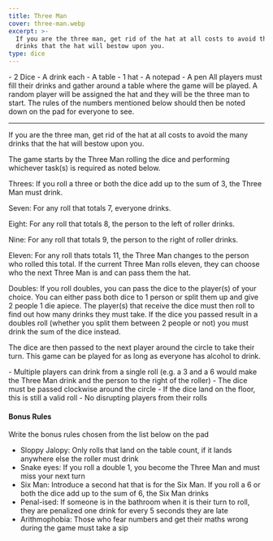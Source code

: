 ```yaml
---
title: Three Man
cover: three-man.webp
excerpt: >-
  If you are the three man, get rid of the hat at all costs to avoid the many
  drinks that the hat will bestow upon you.
type: dice
---
```


<GameHero
  cover="/BeerGoggleGames/images/three-man.webp"
  alt="Three Man"
/>

<GameSection title="Equipment" icon="/BeerGoggleGames/images/liquor.webp">
-   2 Dice
-   A drink each
-   A table
-   1 hat
-   A notepad
-   A pen
</GameSection>

<GameSection title="Setup" icon="/BeerGoggleGames/images/settings.webp">
All players must fill their drinks and gather around a table where the game will be played. A random player will be assigned the hat and they will be the three man to start. The rules of the numbers mentioned below should then be noted down on the pad for everyone to see.

* * *
</GameSection>

<GameSection title="Aim of the Game" icon="/BeerGoggleGames/images/target.webp">
<p>If you are the three man, get rid of the hat at all costs to avoid the many drinks that the hat will bestow upon you.</p>
</GameSection>

<GameSection title="How to Play" icon="/BeerGoggleGames/images/question.webp">
The game starts by the Three Man rolling the dice and performing whichever task(s) is required as noted below.

Threes: If you roll a three or both the dice add up to the sum of 3, the Three Man must drink.

Seven: For any roll that totals 7, everyone drinks.

Eight: For any roll that totals 8, the person to the left of roller drinks.

Nine: For any roll that totals 9, the person to the right of roller drinks.

Eleven: For any roll thats totals 11, the Three Man changes to the person who rolled this total. If the current Three Man rolls eleven, they can choose who the next Three Man is and can pass them the hat.

Doubles: If you roll doubles, you can pass the dice to the player(s) of your choice. You can either pass both dice to 1 person or split them up and give 2 people 1 die apiece. The player(s) that receive the dice must then roll to find out how many drinks they must take. If the dice you passed result in a doubles roll (whether you split them between 2 people or not) you must drink the sum of the dice instead.

The dice are then passed to the next player around the circle to take their turn. This game can be played for as long as everyone has alcohol to drink.
</GameSection>

<GameSection title="Rules" icon="/BeerGoggleGames/images/rules.webp">
-   Multiple players can drink from a single roll (e.g. a 3 and a 6 would make the Three Man drink and the person to the right of the roller)
-   The dice must be passed clockwise around the circle
-   If the dice land on the floor, this is still a valid roll
-   No disrupting players from their rolls
</GameSection>

<GameSection title="Special Edition" icon="/BeerGoggleGames/images/special.webp">

<h4>Bonus Rules</h4>

Write the bonus rules chosen from the list below on the pad

-   Sloppy Jalopy: Only rolls that land on the table count, if it lands anywhere else the roller must drink
-   Snake eyes: If you roll a double 1, you become the Three Man and must miss your next turn
-   Six Man: Introduce a second hat that is for the Six Man. If you roll a 6 or both the dice add up to the sum of 6, the Six Man drinks
-   Penal-ised: If someone is in the bathroom when it is their turn to roll, they are penalized one drink for every 5 seconds they are late
-   Arithmophobia: Those who fear numbers and get their maths wrong during the game must take a sip
</GameSection>

<ShareButtons title="Three Man" />

<FeedbackCard>
</FeedbackCard>
